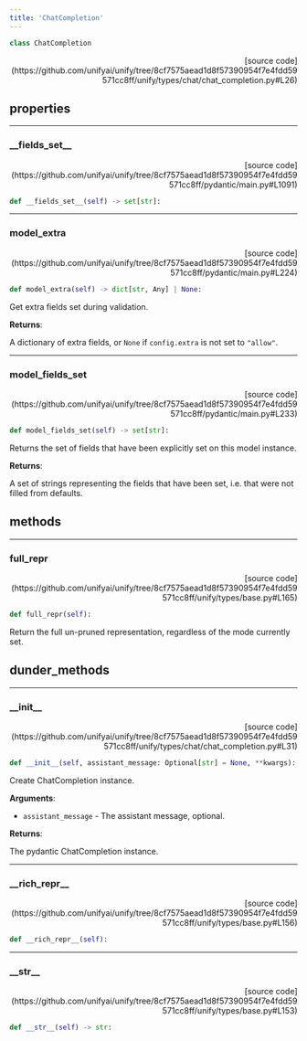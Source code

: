 ```yaml
---
title: 'ChatCompletion'
---
```


```python
class ChatCompletion
```

<p align="right">[source code](https://github.com/unifyai/unify/tree/8cf7575aead1d8f57390954f7e4fdd59571cc8ff/unify/types/chat/chat_completion.py#L26)</p>



## properties

---

### \_\_fields\_set\_\_

<p align="right">[source code](https://github.com/unifyai/unify/tree/8cf7575aead1d8f57390954f7e4fdd59571cc8ff/pydantic/main.py#L1091)</p>

```python
def __fields_set__(self) -> set[str]:
```



---

### model\_extra

<p align="right">[source code](https://github.com/unifyai/unify/tree/8cf7575aead1d8f57390954f7e4fdd59571cc8ff/pydantic/main.py#L224)</p>

```python
def model_extra(self) -> dict[str, Any] | None:
```

Get extra fields set during validation.

**Returns**:

A dictionary of extra fields, or `None` if `config.extra` is not set to `"allow"`.

---

### model\_fields\_set

<p align="right">[source code](https://github.com/unifyai/unify/tree/8cf7575aead1d8f57390954f7e4fdd59571cc8ff/pydantic/main.py#L233)</p>

```python
def model_fields_set(self) -> set[str]:
```

Returns the set of fields that have been explicitly set on this model instance.

**Returns**:

A set of strings representing the fields that have been set,
i.e. that were not filled from defaults.

## methods

---

### full\_repr

<p align="right">[source code](https://github.com/unifyai/unify/tree/8cf7575aead1d8f57390954f7e4fdd59571cc8ff/unify/types/base.py#L165)</p>

```python
def full_repr(self):
```

Return the full un-pruned representation, regardless of the mode currently set.

## dunder_methods

---

### \_\_init\_\_

<p align="right">[source code](https://github.com/unifyai/unify/tree/8cf7575aead1d8f57390954f7e4fdd59571cc8ff/unify/types/chat/chat_completion.py#L31)</p>

```python
def __init__(self, assistant_message: Optional[str] = None, **kwargs):
```

Create ChatCompletion instance.

**Arguments**:

- `assistant_message` - The assistant message, optional.



**Returns**:

The pydantic ChatCompletion instance.

---

### \_\_rich\_repr\_\_

<p align="right">[source code](https://github.com/unifyai/unify/tree/8cf7575aead1d8f57390954f7e4fdd59571cc8ff/unify/types/base.py#L156)</p>

```python
def __rich_repr__(self):
```



---

### \_\_str\_\_

<p align="right">[source code](https://github.com/unifyai/unify/tree/8cf7575aead1d8f57390954f7e4fdd59571cc8ff/unify/types/base.py#L153)</p>

```python
def __str__(self) -> str:
```

